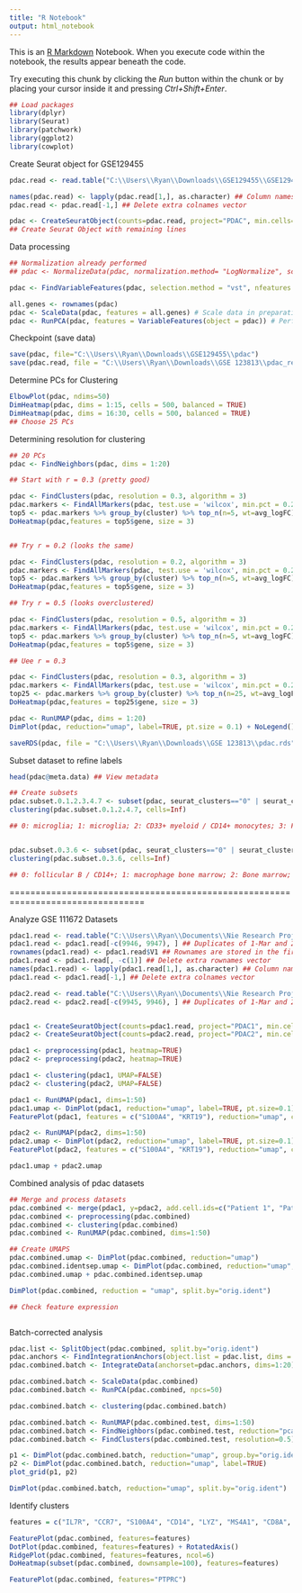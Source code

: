 ```yaml
---
title: "R Notebook"
output: html_notebook
---
```


This is an [R Markdown](http://rmarkdown.rstudio.com) Notebook. When you execute code within the notebook, the results appear beneath the code. 

Try executing this chunk by clicking the *Run* button within the chunk or by placing your cursor inside it and pressing *Ctrl+Shift+Enter*. 

```r
## Load packages
library(dplyr)
library(Seurat)
library(patchwork)
library(ggplot2)
library(cowplot)
```

Create Seurat object for GSE129455

```r
pdac.read <- read.table("C:\\Users\\Ryan\\Downloads\\GSE129455\\GSE129455_All_Viable_expression.csv", row.names = 1, sep = ",", as.is=1) ## Read data

names(pdac.read) <- lapply(pdac.read[1,], as.character) ## Column names are stored in the first row of the dataset
pdac.read <- pdac.read[-1,] ## Delete extra colnames vector

pdac <- CreateSeuratObject(counts=pdac.read, project="PDAC", min.cells=3, min.features=200)
## Create Seurat Object with remaining lines 
```


Data processing

```r

## Normalization already performed 
## pdac <- NormalizeData(pdac, normalization.method= "LogNormalize", scale.factor = 10000) # Normalize feature expression 

pdac <- FindVariableFeatures(pdac, selection.method = "vst", nfeatures = 2000) # Feature selection (highly variable)

all.genes <- rownames(pdac)
pdac <- ScaleData(pdac, features = all.genes) # Scale data in preparation for PCA 
pdac <- RunPCA(pdac, features = VariableFeatures(object = pdac)) # Perform PCA

```

Checkpoint (save data)

```r

save(pdac, file="C:\\Users\\Ryan\\Downloads\\GSE129455\\pdac")
save(pdac.read, file = "C:\\Users\\Ryan\\Downloads\\GSE 123813\\pdac_read")

```

Determine PCs for Clustering

```r
ElbowPlot(pdac, ndims=50)
DimHeatmap(pdac, dims = 1:15, cells = 500, balanced = TRUE)
DimHeatmap(pdac, dims = 16:30, cells = 500, balanced = TRUE)
## Choose 25 PCs
```

Determining resolution for clustering

```r

## 20 PCs
pdac <- FindNeighbors(pdac, dims = 1:20)

## Start with r = 0.3 (pretty good)

pdac <- FindClusters(pdac, resolution = 0.3, algorithm = 3)
pdac.markers <- FindAllMarkers(pdac, test.use = 'wilcox', min.pct = 0.25, logfc.threshold = 0.50, max.cells.per.ident = 500)
top5 <- pdac.markers %>% group_by(cluster) %>% top_n(n=5, wt=avg_logFC)
DoHeatmap(pdac,features = top5$gene, size = 3)


## Try r = 0.2 (looks the same)

pdac <- FindClusters(pdac, resolution = 0.2, algorithm = 3)
pdac.markers <- FindAllMarkers(pdac, test.use = 'wilcox', min.pct = 0.25, logfc.threshold = 0.50, max.cells.per.ident = 500)
top5 <- pdac.markers %>% group_by(cluster) %>% top_n(n=5, wt=avg_logFC)
DoHeatmap(pdac,features = top5$gene, size = 3)

## Try r = 0.5 (looks overclustered)

pdac <- FindClusters(pdac, resolution = 0.5, algorithm = 3)
pdac.markers <- FindAllMarkers(pdac, test.use = 'wilcox', min.pct = 0.25, logfc.threshold = 0.50, max.cells.per.ident = 500)
top5 <- pdac.markers %>% group_by(cluster) %>% top_n(n=5, wt=avg_logFC)
DoHeatmap(pdac,features = top5$gene, size = 3)

## Uee r = 0.3

```

```r

pdac <- FindClusters(pdac, resolution = 0.3, algorithm = 3)
pdac.markers <- FindAllMarkers(pdac, test.use = 'wilcox', min.pct = 0.25, logfc.threshold = 0.50, max.cells.per.ident = Inf)
top25 <- pdac.markers %>% group_by(cluster) %>% top_n(n=25, wt=avg_logFC)
DoHeatmap(pdac,features = top25$gene, size = 3)

pdac <- RunUMAP(pdac, dims = 1:20)
DimPlot(pdac, reduction="umap", label=TRUE, pt.size = 0.1) + NoLegend()

saveRDS(pdac, file = "C:\\Users\\Ryan\\Downloads\\GSE 123813\\pdac.rds")

```

Subset dataset to refine labels

```r

head(pdac@meta.data) ## View metadata

## Create subsets
pdac.subset.0.1.2.3.4.7 <- subset(pdac, seurat_clusters=="0" | seurat_clusters=="1" | seurat_clusters=="2" | seurat_clusters=="4" | seurat_clusters=="7")
clustering(pdac.subset.0.1.2.4.7, cells=Inf)

## 0: microglia; 1: microglia; 2: CD33+ myeloid / CD14+ monocytes; 3: Follicular B / Lymphoid CD8A; 4: CD14+ monocytes


pdac.subset.0.3.6 <- subset(pdac, seurat_clusters=="0" | seurat_clusters=="3" | seurat_clust ers=="6")
clustering(pdac.subset.0.3.6, cells=Inf)

## 0: follicular B / CD14+; 1: macrophage bone marrow; 2: Bone marrow; 3: trachea/stomach; 4: CD33+ myeloid; 5: microglia


```


================================================================================


Analyze GSE 111672 Datasets

```r

pdac1.read <- read.table("C:\\Users\\Ryan\\Documents\\Nie Research Project\\GSE111672\\GSE111672_PDAC-A-indrop-filtered-expMat.txt", sep = "\t", as.is = 1)
pdac1.read <- pdac1.read[-c(9946, 9947), ] ## Duplicates of 1-Mar and 2-Mar genes (excel error??)
rownames(pdac1.read) <- pdac1.read$V1 ## Rownames are stored in the first column of the dataset
pdac1.read <- pdac1.read[, -c(1)] ## Delete extra rownames vector
names(pdac1.read) <- lapply(pdac1.read[1,], as.character) ## Column names are stored in the first row of the dataset
pdac1.read <- pdac1.read[-1,] ## Delete extra colnames vector

pdac2.read <- read.table("C:\\Users\\Ryan\\Documents\\Nie Research Project\\GSE111672\\GSE111672_PDAC-B-indrop-filtered-expMat.txt", sep = "\t", header = TRUE, as.is = 1)
pdac2.read <- pdac2.read[-c(9945, 9946), ] ## Duplicates of 1-Mar and 2-Mar genes (excel error??)


pdac1 <- CreateSeuratObject(counts=pdac1.read, project="PDAC1", min.cells=3, min.features=200)
pdac2 <- CreateSeuratObject(counts=pdac2.read, project="PDAC2", min.cells=3, min.features=200)

pdac1 <- preprocessing(pdac1, heatmap=TRUE)
pdac2 <- preprocessing(pdac2, heatmap=TRUE)

pdac1 <- clustering(pdac1, UMAP=FALSE)
pdac2 <- clustering(pdac2, UMAP=FALSE)

pdac1 <- RunUMAP(pdac1, dims=1:50)
pdac1.umap <- DimPlot(pdac1, reduction="umap", label=TRUE, pt.size=0.1) + NoLegend()
FeaturePlot(pdac1, features = c("S100A4", "KRT19"), reduction="umap", cols=c("lightgrey", "darkred"))

pdac2 <- RunUMAP(pdac2, dims=1:50)
pdac2.umap <- DimPlot(pdac2, reduction="umap", label=TRUE, pt.size=0.1) + NoLegend()
FeaturePlot(pdac2, features = c("S100A4", "KRT19"), reduction="umap", cols=c("lightgrey", "darkred"))

pdac1.umap + pdac2.umap

```

Combined analysis of pdac datasets

```r

## Merge and process datasets 
pdac.combined <- merge(pdac1, y=pdac2, add.cell.ids=c("Patient 1", "Patient 2"), project="Merged PDAC")
pdac.combined <- preprocessing(pdac.combined)
pdac.combined <- clustering(pdac.combined)
pdac.combined <- RunUMAP(pdac.combined, dims=1:50)

## Create UMAPS
pdac.combined.umap <- DimPlot(pdac.combined, reduction="umap")
pdac.combined.identsep.umap <- DimPlot(pdac.combined, reduction="umap", group.by="orig.ident")
pdac.combined.umap + pdac.combined.identsep.umap

DimPlot(pdac.combined, reduction = "umap", split.by="orig.ident")

## Check feature expression 



```

Batch-corrected analysis

```r

pdac.list <- SplitObject(pdac.combined, split.by="orig.ident")
pdac.anchors <- FindIntegrationAnchors(object.list = pdac.list, dims = 1:20)
pdac.combined.batch <- IntegrateData(anchorset=pdac.anchors, dims=1:20)

pdac.combined.batch <- ScaleData(pdac.combined)
pdac.combined.batch <- RunPCA(pdac.combined, npcs=50)

pdac.combined.batch <- clustering(pdac.combined.batch)

pdac.combined.batch <- RunUMAP(pdac.combined.test, dims=1:50)
pdac.combined.batch <- FindNeighbors(pdac.combined.test, reduction="pca", dims=1:50)
pdac.combined.batch <- FindClusters(pdac.combined.test, resolution=0.5)

p1 <- DimPlot(pdac.combined.batch, reduction="umap", group.by="orig.ident")
p2 <- DimPlot(pdac.combined.batch, reduction="umap", label=TRUE)
plot_grid(p1, p2)

DimPlot(pdac.combined.batch, reduction="umap", split.by="orig.ident")

```



Identify clusters


```r

features = c("IL7R", "CCR7", "S100A4", "CD14", "LYZ", "MS4A1", "CD8A", "FCGR3A", "MS4A7", "GNLY", "NKG7", "FCER1A", "CST3", "PPBP")

FeaturePlot(pdac.combined, features=features)
DotPlot(pdac.combined, features=features) + RotatedAxis()
RidgePlot(pdac.combined, features=features, ncol=6)
DoHeatmap(subset(pdac.combined, downsample=100), features=features)

FeaturePlot(pdac.combined, features="PTPRC")

```







